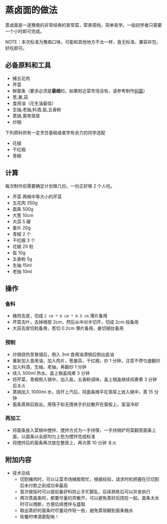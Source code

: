 
# 蒸卤面的做法

蒸卤面是一道豫南的非常经典的家常菜，荤素搭档，简单易学。一般初学者只需要一个小时即可完成。

NOTE：本次标准为豫南口味，可能和其他地方不太一样，食无标准，兼容并包，好吃即可。

## 必备原料和工具

- 猪五花肉
- 芹菜
- 鲜面条（要求必须是**最细**的，如果附近菜市场没有，请参考制作[焖面](https://note.youdao.com/)）
- 葱,姜,蒜
- 食用油（花生油最佳）
- 生抽,老抽,料酒,盐,五香粉
- 蒸锅,需带笼屉
- 炒锅

下列原料供有一定烹饪基础或者学有余力的同学选配

- 花椒
- 干红椒
- 青椒

## 计算

每次制作前需要确定计划做几份。一份正好够 2 个人吃。

- 芹菜 两根中等大小的芹菜
- 五花肉 350g
- 面条 500g
- 大葱 10cm
- 大蒜 5 瓣
- 姜片 20g
- 青椒 2 个
- 干红椒 3 个
- 花椒 20 粒
- 盐 10g
- 五香粉 5g
- 生抽 15ml
- 老抽 10ml

## 操作

### 备料

- 猪肉去皮，切成 `2 cm * 6 cm * 0.5 cm` 薄片备用
- 芹菜去叶，去掉根部 2cm，然后从中对半切开，切成 2cm 段备用
- 大蒜去皮切粒备用，葱切 0.2cm 薄片备用，姜切细丝备用

### 预制

- 炒锅烧热至冒烟后，倒入 3ml 食用油滑锅后倒出底油
- 重新加入食用油，加入肉片，葱姜蒜，干红椒，炒 1 分钟，注意不停匀速翻炒
- 加入料酒，生抽，老抽，再翻炒 1 分钟
- 续入 500ml 热水。盖上锅盖炖煮 3 分钟
- 将芹菜，青椒倒入锅中，加入盐，五香粉调味，盖上锅盖继续炖煮煮 3 分钟 后关火
- 蒸锅加入 1000ml 水，烧开上汽后，将面条摊平在笼屉上放入锅中，蒸 15 分钟
- 面条蒸熟后取出，用筷子和无情铁手扒拉散开在案板上，室温冷却

### 再加工

- 将面条放入菜锅中搅拌，搅拌方式为一手持筷，一手持锅铲将菜翻至面条上面，以面条以全部均匀上色为搅拌完成标准
- 将搅拌后的面条再次放在整屉上，再次蒸 10 分钟 关火

## 附加内容

- 技术总结
  - 切割猪肉时，可以让菜市场摊贩帮忙，根据经验，请求时机把握在已切割后未付款之前成功率最高
  - 首次做饭时可以提前备好料防止手忙脚乱，后续熟练后可以并发执行
  - 两次蒸面条时，都要尽量的弄散开，可以避免蒸好后团在一起。面条太长时可以拽断，方便后续搅拌与盛取
  - 取出蒸好的面条时尽量动作轻一些，避免蒸屉翻到面条触水
  - 佐餐时啤酒更配呦！


